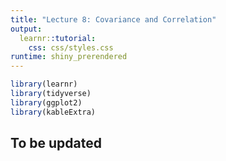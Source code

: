 ```yaml
---
title: "Lecture 8: Covariance and Correlation"
output: 
  learnr::tutorial:
    css: css/styles.css
runtime: shiny_prerendered
---
```



```r
library(learnr)
library(tidyverse)
library(ggplot2)
library(kableExtra)
```


## To be updated

<!-- ## Example: Discrete Random Variables -->


<!-- (Adopted from Exercise 10.3 from MIPS) -->

<!-- Let $U$ and $V$ be two random variables with joint probability distribution defined by the following probability mass function. -->


<!-- ```{r echo=FALSE} -->
<!-- jpmf <- rbind( -->
<!--   c("1/4", "0", "1/4", "1/2"), -->
<!--   c("0", "1/2", "0", "1/2"), -->
<!--   c("1/4", "1/2", "1/4", "1") -->
<!--   ) -->
<!-- rownames(jpmf) <- c("0", "1", "P(U=a)") -->
<!-- colnames(jpmf) <- c("0", "1", "2", "P(V=b)") -->
<!-- kable(jpmf) %>% -->
<!--   kable_paper() %>% -->
<!--   pack_rows("b", 1, 2) %>% -->
<!--   pack_rows("", 3, 3) %>% -->
<!--   add_header_above(c(" " = 1, "a" = 3, " " = 1)) -->
<!-- ``` -->


<!-- Compute $E[UV]$ and $E[U+V]$ via simulation. -->

<!-- ### $E[UV]$ -->

<!-- ```{r euv, exercise=TRUE, exercise.lines=10} -->
<!-- n <- 100000 -->
<!-- ``` -->


<!-- ### $E[U+V]$ -->

<!-- ```{r eupv, exercise=TRUE, exercise.lines=10} -->
<!-- n <- 100000 -->
<!-- ``` -->

<!-- ## Example: Correlation Coefficient -->

<!-- (Exercise 10.20 from MIPS) -->

<!-- Determine $\rho\left(U,U^2\right)$ when $U\sim\text{U}(0,a)$ for $a=2$ and $a=200$. In class, we computed the value to be $\sqrt{13}/4$= `r sqrt(15)/4` for any $a>0$ -->


<!-- ```{r echo=FALSE} -->
<!-- u <- runif(25) -->
<!-- ggplot() + -->
<!--   theme_classic() + -->
<!--   geom_point(aes(x = u, y = u^2), size = 1) + -->
<!--   labs(x = "U", y = expression(U^2),  -->
<!--        title = expression(paste("25 simulated values of U and ", U^2))) +  -->
<!--   scale_x_continuous(breaks = c(0, 1), limits = c(0, 1), labels = c("0", "a")) + -->
<!--   scale_y_continuous(breaks = c(0, 1), limits = c(0, 1), labels = c("0", "a")) + -->
<!--   theme( -->
<!--     axis.text = element_text(size = 14), -->
<!--     axis.title = element_text(size = 14), -->
<!--     plot.title = element_text(size = 18) -->
<!--   ) -->
<!-- ``` -->

<!-- ```{r rhouu, exercise=TRUE, exercise.lines=20} -->
<!-- # Write your R codes here. -->
<!-- n <- 100000 -->
<!-- a <- 2 -->

<!-- ``` -->


<!-- ```{r rhouu2, exercise=TRUE, exercise.lines=20} -->
<!-- # Write your R codes here. -->
<!-- n <- 100000 -->
<!-- a <- 200 -->

<!-- ``` -->




<!-- ## Example: Correlation and Independence -->

<!-- Let $X\sim N(0,1)$ and $Y=X^2$. Are they correlated? -->


<!-- ```{r echo=FALSE} -->
<!-- x <- rnorm(25) -->
<!-- ggplot() + -->
<!--   theme_classic() + -->
<!--   geom_point(aes(x = x, y = x^2), size = 1) + -->
<!--   labs(x = "X", y = "Y", title = "25 simulated values of U and Y") +  -->
<!--   theme( -->
<!--     axis.text = element_text(size = 14), -->
<!--     axis.title = element_text(size = 14), -->
<!--     plot.title = element_text(size = 18) -->
<!--   ) -->
<!-- ``` -->


<!-- ```{r rhonorm, exercise=TRUE, exercise.lines=10} -->
<!-- # Write your R codes here. -->
<!-- n <- 100000 -->

<!-- ``` -->

